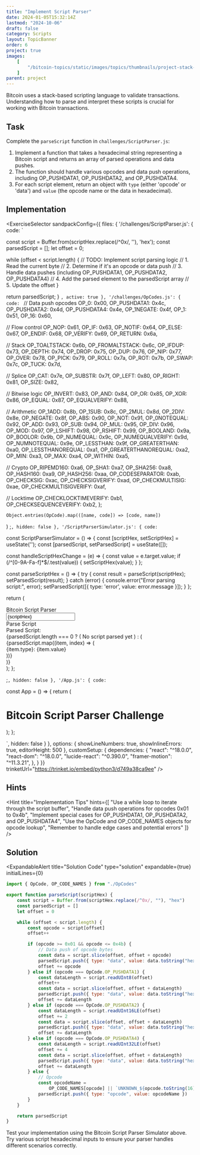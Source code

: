 ```yaml
---
title: "Implement Script Parser"
date: 2024-01-05T15:32:14Z
lastmod: "2024-10-06"
draft: false
category: Scripts
layout: TopicBanner
order: 6
project: true
images:
    [
        "/bitcoin-topics/static/images/topics/thumbnails/project-stack-thumbnail.webp"
    ]
parent: project
---
```


Bitcoin uses a stack-based scripting language to validate transactions. Understanding how to parse and interpret these scripts is crucial for working with Bitcoin transactions.

## Task

Complete the `parseScript` function in `challenges/ScriptParser.js`:

1. Implement a function that takes a hexadecimal string representing a Bitcoin script and returns an array of parsed operations and data pushes.
2. The function should handle various opcodes and data push operations, including OP_PUSHDATA1, OP_PUSHDATA2, and OP_PUSHDATA4.
3. For each script element, return an object with `type` (either 'opcode' or 'data') and `value` (the opcode name or the data in hexadecimal).

## Implementation

<ExerciseSelector
  sandpackConfig={{
    files: {
      '/challenges/ScriptParser.js': {
        code: `

  const script = Buffer.from(scriptHex.replace(/^0x/, ''), 'hex');
  const parsedScript = [];
  let offset = 0;

while (offset < script.length) {
// TODO: Implement script parsing logic
// 1. Read the current byte
// 2. Determine if it's an opcode or data push
// 3. Handle data pushes (including OP_PUSHDATA1, OP_PUSHDATA2, OP_PUSHDATA4)
// 4. Add the parsed element to the parsedScript array
// 5. Update the offset
}

return parsedScript;
}
`,
        active: true
      },
      '/challenges/OpCodes.js': {
        code: `
// Data push opcodes
OP_0: 0x00,
OP_PUSHDATA1: 0x4c,
OP_PUSHDATA2: 0x4d,
OP_PUSHDATA4: 0x4e,
OP_1NEGATE: 0x4f,
OP_1: 0x51,
OP_16: 0x60,

// Flow control
OP_NOP: 0x61,
OP_IF: 0x63,
OP_NOTIF: 0x64,
OP_ELSE: 0x67,
OP_ENDIF: 0x68,
OP_VERIFY: 0x69,
OP_RETURN: 0x6a,

// Stack
OP_TOALTSTACK: 0x6b,
OP_FROMALTSTACK: 0x6c,
OP_IFDUP: 0x73,
OP_DEPTH: 0x74,
OP_DROP: 0x75,
OP_DUP: 0x76,
OP_NIP: 0x77,
OP_OVER: 0x78,
OP_PICK: 0x79,
OP_ROLL: 0x7a,
OP_ROT: 0x7b,
OP_SWAP: 0x7c,
OP_TUCK: 0x7d,

// Splice
OP_CAT: 0x7e,
OP_SUBSTR: 0x7f,
OP_LEFT: 0x80,
OP_RIGHT: 0x81,
OP_SIZE: 0x82,

// Bitwise logic
OP_INVERT: 0x83,
OP_AND: 0x84,
OP_OR: 0x85,
OP_XOR: 0x86,
OP_EQUAL: 0x87,
OP_EQUALVERIFY: 0x88,

// Arithmetic
OP_1ADD: 0x8b,
OP_1SUB: 0x8c,
OP_2MUL: 0x8d,
OP_2DIV: 0x8e,
OP_NEGATE: 0x8f,
OP_ABS: 0x90,
OP_NOT: 0x91,
OP_0NOTEQUAL: 0x92,
OP_ADD: 0x93,
OP_SUB: 0x94,
OP_MUL: 0x95,
OP_DIV: 0x96,
OP_MOD: 0x97,
OP_LSHIFT: 0x98,
OP_RSHIFT: 0x99,
OP_BOOLAND: 0x9a,
OP_BOOLOR: 0x9b,
OP_NUMEQUAL: 0x9c,
OP_NUMEQUALVERIFY: 0x9d,
OP_NUMNOTEQUAL: 0x9e,
OP_LESSTHAN: 0x9f,
OP_GREATERTHAN: 0xa0,
OP_LESSTHANOREQUAL: 0xa1,
OP_GREATERTHANOREQUAL: 0xa2,
OP_MIN: 0xa3,
OP_MAX: 0xa4,
OP_WITHIN: 0xa5,

// Crypto
OP_RIPEMD160: 0xa6,
OP_SHA1: 0xa7,
OP_SHA256: 0xa8,
OP_HASH160: 0xa9,
OP_HASH256: 0xaa,
OP_CODESEPARATOR: 0xab,
OP_CHECKSIG: 0xac,
OP_CHECKSIGVERIFY: 0xad,
OP_CHECKMULTISIG: 0xae,
OP_CHECKMULTISIGVERIFY: 0xaf,

// Locktime
OP_CHECKLOCKTIMEVERIFY: 0xb1,
OP_CHECKSEQUENCEVERIFY: 0xb2,
};

    Object.entries(OpCode).map(([name, code]) => [code, name])
)
;`,
        hidden: false
      },
      '/ScriptParserSimulator.js': {
        code: `

const ScriptParserSimulator = () => {
const [scriptHex, setScriptHex] = useState('');
const [parsedScript, setParsedScript] = useState([]);

const handleScriptHexChange = (e) => {
const value = e.target.value;
if (/^[0-9A-Fa-f]\*$/.test(value)) {
setScriptHex(value);
}
};

const parseScriptHex = () => {
try {
const result = parseScript(scriptHex);
setParsedScript(result);
} catch (error) {
console.error("Error parsing script:", error);
setParsedScript([{ type: 'error', value: error.message }]);
}
};

return (

<div className="w-full max-w-3xl mx-auto py-1">
<motion.div
className="bg-white dark:bg-gray-800 p-4 sm:p-6 rounded-lg text-sm sm:text-base shadow-md"
initial={{ opacity: 0, y: 20 }}
animate={{ opacity: 1, y: 0 }}
transition={{ duration: 0.5 }} >
<div className="text-xl sm:text-2xl font-bold mb-4 text-gray-800 dark:text-white">
Bitcoin Script Parser
</div>
<div className="mb-4">
<input
            type="text"
            value={scriptHex}
            onChange={handleScriptHexChange}
            className="w-full px-3 py-2 border border-gray-300 rounded-md bg-gray-50 dark:bg-gray-700 text-gray-800 dark:text-white focus:outline-none focus:ring-2 focus:ring-orange-500"
            placeholder="Enter script hex"
          />
</div>
<motion.button
onClick={parseScriptHex}
whileHover={{ scale: 1.05 }}
whileTap={{ scale: 0.95 }}
className="px-4 py-2 bg-orange-500 text-white rounded-md hover:bg-orange-600 focus:outline-none focus:ring-2 focus:ring-orange-500 focus:ring-opacity-50" >
Parse Script
</motion.button>
<div className="mt-4 border border-gray-300 rounded-md p-4 bg-gray-50 dark:bg-gray-700">
<div className="font-semibold mb-2 text-gray-800 dark:text-white">
Parsed Script:
</div>
<AnimatePresence>
{parsedScript.length === 0 ? (
<motion.p
initial={{ opacity: 0 }}
animate={{ opacity: 1 }}
exit={{ opacity: 0 }}
className="text-gray-500 dark:text-gray-400 text-center py-2" >
No script parsed yet
</motion.p>
) : (
<div className="space-y-2">
{parsedScript.map((item, index) => (
<motion.div
key={index}
initial={{ opacity: 0, y: -20 }}
animate={{ opacity: 1, y: 0 }}
exit={{ opacity: 0, y: 20 }}
transition={{ duration: 0.2 }}
className={\`p-2 rounded-md \${item.type === 'opcode' ? 'bg-purple-500' : item.type === 'data' ? 'bg-green-500' : 'bg-red-500'} text-white\`} >
<div className="font-mono">
{item.type}: {item.value}
</div>
</motion.div>
))}
</div>
)}
</AnimatePresence>
</div>
</motion.div>
</div>
);
};

;`,
        hidden: false
      },
      '/App.js': {
        code: `

const App = () => {
return (

<div className="p-4">
    <h1 className="text-2xl font-bold mb-4">Bitcoin Script Parser Challenge</h1>
    <ScriptParserSimulator />
</div>
); };

`,
        hidden: false
      }
    },
    options: {
      showLineNumbers: true,
      showInlineErrors: true,
      editorHeight: 500
    },
    customSetup: {
      dependencies: {
        "react": "^18.0.0",
        "react-dom": "^18.0.0",
        "lucide-react": "^0.390.0",
        "framer-motion": "^11.3.21",
      },
    }
  }}
  trinketUrl="https://trinket.io/embed/python3/d749a38ca9ee"
/>

## Hints

<Hint
    title="Implementation Tips"
    hints={[
        "Use a while loop to iterate through the script buffer",
        "Handle data push operations for opcodes 0x01 to 0x4b",
        "Implement special cases for OP_PUSHDATA1, OP_PUSHDATA2, and OP_PUSHDATA4",
        "Use the OpCode and OP_CODE_NAMES objects for opcode lookup",
        "Remember to handle edge cases and potential errors"
    ]}
/>

## Solution

<ExpandableAlert
  title="Solution Code"
  type="solution"
  expandable={true}
  initialLines={0}
>

```javascript
import { OpCode, OP_CODE_NAMES } from "./OpCodes"

export function parseScript(scriptHex) {
    const script = Buffer.from(scriptHex.replace(/^0x/, ""), "hex")
    const parsedScript = []
    let offset = 0

    while (offset < script.length) {
        const opcode = script[offset]
        offset++

        if (opcode >= 0x01 && opcode <= 0x4b) {
            // Data push of opcode bytes
            const data = script.slice(offset, offset + opcode)
            parsedScript.push({ type: "data", value: data.toString("hex") })
            offset += opcode
        } else if (opcode === OpCode.OP_PUSHDATA1) {
            const dataLength = script.readUInt8(offset)
            offset++
            const data = script.slice(offset, offset + dataLength)
            parsedScript.push({ type: "data", value: data.toString("hex") })
            offset += dataLength
        } else if (opcode === OpCode.OP_PUSHDATA2) {
            const dataLength = script.readUInt16LE(offset)
            offset += 2
            const data = script.slice(offset, offset + dataLength)
            parsedScript.push({ type: "data", value: data.toString("hex") })
            offset += dataLength
        } else if (opcode === OpCode.OP_PUSHDATA4) {
            const dataLength = script.readUInt32LE(offset)
            offset += 4
            const data = script.slice(offset, offset + dataLength)
            parsedScript.push({ type: "data", value: data.toString("hex") })
            offset += dataLength
        } else {
            // Opcode
            const opcodeName =
                OP_CODE_NAMES[opcode] || `UNKNOWN_${opcode.toString(16)}`
            parsedScript.push({ type: "opcode", value: opcodeName })
        }
    }

    return parsedScript
}
```

</ExpandableAlert>

Test your implementation using the Bitcoin Script Parser Simulator above. Try various script hexadecimal inputs to ensure your parser handles different scenarios correctly.
